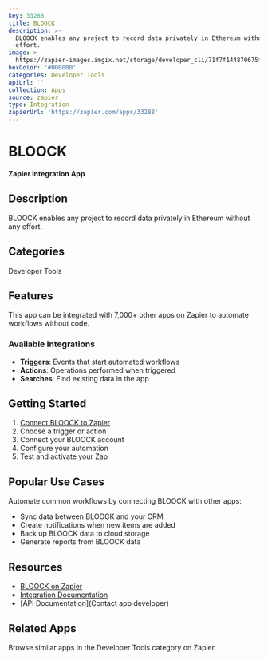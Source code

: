 ```yaml
---
key: 33288
title: BLOOCK
description: >-
  BLOOCK enables any project to record data privately in Ethereum without any
  effort.
image: >-
  https://zapier-images.imgix.net/storage/developer_cli/71f7f144870675fb04ebcccf45c6324b_2.png?auto=format%2Ccompress&ixlib=python-3.0.0&q=50
hexColor: '#000000'
categories: Developer Tools
apiUrl: ''
collection: Apps
source: zapier
type: Integration
zapierUrl: 'https://zapier.com/apps/33288'
---
```

# BLOOCK

**Zapier Integration App**

## Description

BLOOCK enables any project to record data privately in Ethereum without any effort.

## Categories

Developer Tools

## Features

This app can be integrated with 7,000+ other apps on Zapier to automate workflows without code.

### Available Integrations

- **Triggers**: Events that start automated workflows
- **Actions**: Operations performed when triggered
- **Searches**: Find existing data in the app

## Getting Started

1. [Connect BLOOCK to Zapier](https://zapier.com/apps/33288)
2. Choose a trigger or action
3. Connect your BLOOCK account
4. Configure your automation
5. Test and activate your Zap

## Popular Use Cases

Automate common workflows by connecting BLOOCK with other apps:

- Sync data between BLOOCK and your CRM
- Create notifications when new items are added
- Back up BLOOCK data to cloud storage
- Generate reports from BLOOCK data

## Resources

- [BLOOCK on Zapier](https://zapier.com/apps/33288)
- [Integration Documentation](https://zapier.com/apps/33288/integrations)
- [API Documentation](Contact app developer)

## Related Apps

Browse similar apps in the Developer Tools category on Zapier.
